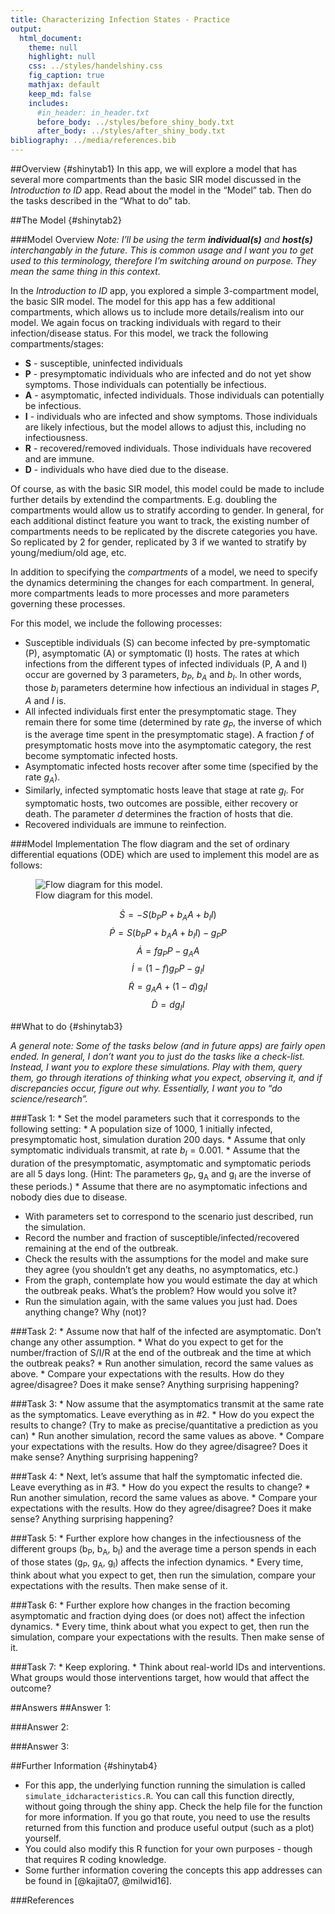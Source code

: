 ```yaml
---
title: Characterizing Infection States - Practice
output:
  html_document:
    theme: null
    highlight: null
    css: ../styles/handelshiny.css
    fig_caption: true
    mathjax: default 
    keep_md: false
    includes:
      #in_header: in_header.txt
      before_body: ../styles/before_shiny_body.txt
      after_body: ../styles/after_shiny_body.txt 
bibliography: ../media/references.bib
---
```


##Overview {#shinytab1}
In this app, we will explore a model that has several more compartments than the basic SIR model discussed in the _Introduction to ID_ app. Read about the model in the "Model" tab. Then do the tasks described in the "What to do" tab.


##The Model {#shinytab2}

###Model Overview
*Note: I'll be using the term **individual(s)** and **host(s)** interchangably in the future. This is common usage and I want you to get used to this terminology, therefore I'm switching around on purpose. They mean the same thing in this context.*

In the _Introduction to ID_ app, you explored a simple 3-compartment model, the basic SIR model. The model for this app has a few additional compartments, which allows us to include more details/realism into our model. We again focus on tracking individuals with regard to their infection/disease status. For this model, we track the following compartments/stages:

* **S** - susceptible, uninfected individuals 
* **P** - presymptomatic individuals who are infected and do not yet show symptoms. Those individuals can potentially be infectious.
* **A** - asymptomatic, infected individuals. Those individuals can potentially be infectious.
* **I** - individuals who are infected and show symptoms. Those individuals are likely infectious, but the model allows to adjust this, including no infectiousness.
* **R** - recovered/removed individuals. Those individuals have recovered and are immune. 
* **D** - individuals who have died due to the disease.

Of course, as with the basic SIR model, this model could be made to include further details by extendind the compartments. E.g. doubling the compartments would allow us to stratify according to gender. In general, for each additional distinct feature you want to track, the existing number of compartments needs to be replicated by the discrete categories you have. So replicated by 2 for gender, replicated by 3 if we wanted to stratify by young/medium/old age, etc. 

In addition to specifying the *compartments* of a model, we need to specify the dynamics determining the changes for each compartment. In general, more compartments leads to more processes and more parameters governing these processes.

For this model, we include the following processes: 

* Susceptible individuals (S) can become infected by pre-symptomatic (P), asymptomatic (A) or symptomatic (I) hosts. The rates at which infections from the different types of infected individuals (P, A and I) occur are governed by 3 parameters, $b_P$, $b_A$ and $b_I$. In other words, those $b_i$ parameters determine how infectious an individual in stages $P$, $A$ and $I$ is.
* All infected individuals first enter the presymptomatic stage. They remain there for some time (determined by rate $g_P$, the inverse of which is the average time spent in the presymptomatic stage). A fraction $f$ of presymptomatic hosts move into the asymptomatic category, the rest become symptomatic infected hosts.
* Asymptomatic infected hosts recover after some time (specified by the rate $g_A$). 
* Similarly, infected symptomatic hosts leave that stage at rate $g_I$. For symptomatic hosts, two outcomes are possible, either recovery or death. The parameter $d$ determines the fraction of hosts that die.
* Recovered individuals are immune to reinfection. 



###Model Implementation
The flow diagram and the set of ordinary differential equations (ODE) which are used to implement this model are as follows:

![Flow diagram for this model.](../media/IDCharacteristicmodel.png)

$$\dot S = -S (b_P P + b_A A + b_I I)  $$ 
$$\dot P = S (b_P P + b_A A + b_I I) - g_P P $$ 
$$\dot A = f g_P P - g_A A $$ 
$$\dot I = (1-f) g_P P - g_I I $$ 
$$\dot R = g_A A + (1-d) g_I I $$
$$\dot D = d g_I I $$





##What to do {#shinytab3}

_A general note: Some of the tasks below (and in future apps) are fairly open ended. In general, I don't want you to just do the tasks like a check-list. Instead, I want you to explore these simulations. Play with them, query them, go through iterations of thinking what you expect, observing it, and if discrepancies occur, figure out why. Essentially, I want you to "do science/research"._ 


###Task 1: 
* Set the model parameters such that it corresponds to the following setting: 
    * A population size of 1000, 1 initially infected, presymptomatic host, simulation duration 200 days.
    * Assume that only symptomatic individuals transmit, at rate $b_I = 0.001$.
    * Assume that the duration of the presymptomatic, asymptomatic and symptomatic periods are all 5 days long. (Hint: The parameters g~P~, g~A~ and g~I~ are the inverse of these periods.)
    * Assume that there are no asymptomatic infections and nobody dies due to disease.

* With parameters set to correspond to the scenario just described, run the simulation.
* Record the number and fraction of susceptible/infected/recovered remaining at the end of the outbreak.    
* Check the results with the assumptions for the model and make sure they agree (you shouldn't get any deaths, no asymptomatics, etc.)
* From the graph, contemplate how you would estimate the day at which the outbreak peaks. What's the problem? How would you solve it?
* Run the simulation again, with the same values you just had. Does anything change? Why (not)?

###Task 2: 
* Assume now that half of the infected are asymptomatic. Don't change any other assumption.
* What do you expect to get for the number/fraction of S/I/R at the end of the outbreak and the time at which the outbreak peaks?
* Run another simulation, record the same values as above.
* Compare your expectations with the results. How do they agree/disagree? Does it make sense? Anything surprising happening?

###Task 3: 
* Now assume that the asymptomatics transmit at the same rate as the symptomatics. Leave everything as in #2.
* How do you expect the results to change? (Try to make as precise/quantitative a prediction as you can)
* Run another simulation, record the same values as above.
* Compare your expectations with the results. How do they agree/disagree? Does it make sense? Anything surprising happening?

###Task 4: 
* Next, let's assume that half the symptomatic infected die. Leave everything as in #3.
* How do you expect the results to change?
* Run another simulation, record the same values as above.
* Compare your expectations with the results. How do they agree/disagree? Does it make sense? Anything surprising happening?

###Task 5: 
* Further explore how changes in the infectiousness of the different groups (b~P~, b~A~, b~I~) and the average time a person spends in each of those states (g~P~, g~A~, g~I~) affects the infection dynamics.
* Every time, think about what you expect to get, then run the simulation, compare your expectations with the results. Then make sense of it.

###Task 6: 
* Further explore how changes in the fraction becoming asymptomatic and fraction dying does (or does not) affect the infection dynamics.
* Every time, think about what you expect to get, then run the simulation, compare your expectations with the results. Then make sense of it.

###Task 7:
* Keep exploring.
* Think about real-world IDs and interventions. What groups would those interventions target, how would that affect the outcome?


##Answers 
##Answer 1: 

###Answer 2: 

###Answer 3: 


##Further Information {#shinytab4}

* For this app, the underlying function running the simulation is called `simulate_idcharacteristics.R`. You can call this function directly, without going through the shiny app. Check the help file for the function for more information. If you go that route, you need to use the results returned from this function and produce useful output (such as a plot) yourself. 
* You could also modify this R function for your own purposes - though that requires R coding knowledge.
* Some further information covering the concepts this app addresses can be found in [@kajita07, @milwid16].

###References


